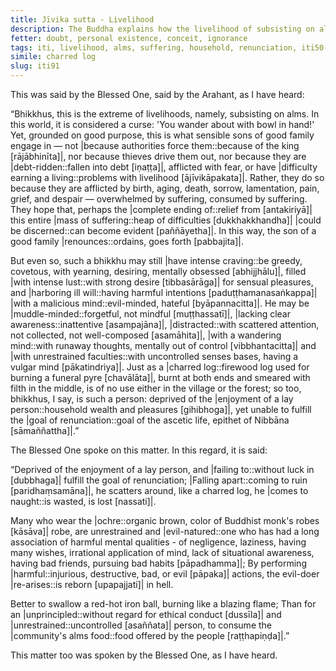 ```yaml
---
title: Jīvika sutta - Livelihood
description: The Buddha explains how the livelihood of subsisting on alms, although an extreme of livelihoods, is a sensible choice for those who hope to discern a complete end to the entire mass of suffering.
fetter: doubt, personal existence, conceit, ignorance
tags: iti, livelihood, alms, suffering, household, renunciation, iti50-99
simile: charred log
slug: iti91
---
```


This was said by the Blessed One, said by the Arahant, as I have heard:

“Bhikkhus, this is the extreme of livelihoods, namely, subsisting on alms. In this world, it is considered a curse: 'You wander about with bowl in hand!' Yet, grounded on good purpose, this is what sensible sons of good family engage in — not |because authorities force them::because of the king [rājābhinīta]|, nor because thieves drive them out, nor because they are |debt-ridden::fallen into debt [iṇaṭṭa]|, afflicted with fear, or have |difficulty earning a living::problems with livelihood [ājīvikāpakata]|. Rather, they do so because they are afflicted by birth, aging, death, sorrow, lamentation, pain, grief, and despair — overwhelmed by suffering, consumed by suffering. They hope that, perhaps the |complete ending of::relief from [antakiriyā]| this entire |mass of suffering::heap of difficulties [dukkhakkhandha]| |could be discerned::can become evident [paññāyetha]|. In this way, the son of a good family |renounces::ordains, goes forth [pabbajita]|.

But even so, such a bhikkhu may still |have intense craving::be greedy, covetous, with yearning, desiring, mentally obsessed [abhijjhālu]|, filled |with intense lust::with strong desire [tibbasārāga]| for sensual pleasures, and |harboring ill will::having harmful intentions [paduṭṭhamanasaṅkappa]| |with a malicious mind::evil-minded, hateful [byāpannacitta]|. He may be |muddle-minded::forgetful, not mindful [muṭṭhassatī]|, |lacking clear awareness::inattentive [asampajāna]|, |distracted::with scattered attention, not collected, not well-composed [asamāhita]|, |with a wandering mind::with runaway thoughts, mentally out of control [vibbhantacitta]| and |with unrestrained faculties::with uncontrolled senses bases, having a vulgar mind [pākatindriya]|. Just as a |charred log::firewood log used for burning a funeral pyre [chavālāta]|, burnt at both ends and smeared with filth in the middle, is of no use either in the village or the forest; so too, bhikkhus, I say, is such a person: deprived of the |enjoyment of a lay person::household wealth and pleasures [gihibhoga]|, yet unable to fulfill the |goal of renunciation::goal of the ascetic life, epithet of Nibbāna [sāmaññattha]|.”

The Blessed One spoke on this matter. In this regard, it is said:

“Deprived of the enjoyment of a lay person,
and |failing to::without luck in [dubbhaga]| fulfill the goal of renunciation;
|Falling apart::coming to ruin [paridhaṃsamāna]|, he scatters around,
like a charred log, he |comes to naught::is wasted, is lost [nassati]|.

Many who wear the |ochre::organic brown, color of Buddhist monk's robes [kāsāva]| robe,
are unrestrained and |evil-natured::one who has had a long association of harmful mental qualities - of negligence, laziness, having many wishes, irrational application of mind, lack of situational awareness, having bad friends, pursuing bad habits [pāpadhamma]|;
By performing |harmful::injurious, destructive, bad, or evil [pāpaka]| actions,
the evil-doer |re-arises::is reborn [upapajjati]| in hell.

Better to swallow a red-hot iron ball,
burning like a blazing flame;
Than for an |unprincipled::without regard for ethical conduct [dussīla]| and |unrestrained::uncontrolled [asaññata]| person,
to consume the |community's alms food::food offered by the people [raṭṭhapiṇḍa]|.”

This matter too was spoken by the Blessed One, as I have heard.